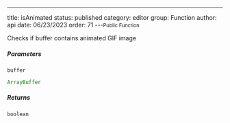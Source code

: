 ---
title: isAnimated
status: published
category: editor
group: Function
author: api
date: 06/23/2023
order: 71
---<Small>Public Function</Small>

Checks if buffer contains animated GIF image


##### Parameters


<ParametersTable>

<ParametersTableRow>
<ParametersTableName>

`buffer`

</ParametersTableName>
<ParametersTableDescription>

```ts
ArrayBuffer
```



</ParametersTableDescription>
</ParametersTableRow>
</ParametersTable>

##### Returns


```ts
boolean
```

